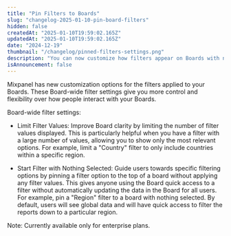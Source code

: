 ```yaml
---
title: "Pin Filters to Boards"
slug: "changelog-2025-01-10-pin-board-filters"
hidden: false
createdAt: "2025-01-10T19:59:02.165Z"
updatedAt: "2025-01-10T19:59:02.165Z"
date: "2024-12-19"
thumbnail: "/changelog/pinned-filters-settings.png"
description: "You can now customize how filters appear on Boards with new settings. Pin a filter to a board for easy access or select the default filter values that should appear for all users."
isAnnouncement: false
---
```


<ChangelogPostHeader
  date="2024-12-19"
  image="/changelog/pinned-filters-settings.png"
  title="Pin Filters to Boards"
/>

Mixpanel has new customization options for the filters applied to your Boards. These Board-wide filter settings give you more control and flexibility over how people interact with your Boards.

Board-wide filter settings:

- Limit Filter Values: Improve Board clarity by limiting the number of filter values displayed. This is particularly helpful when you have a filter with a large number of values, allowing you to show only the most relevant options. For example, limit a "Country" filter to only include countries within a specific region.

- Start Filter with Nothing Selected: Guide users towards specific filtering options by pinning a filter option to the top of a board without applying any filter values. This gives anyone using the Board quick access to a filter without automatically updating the data in the Board for all users. For example, pin a "Region" filter to a board with nothing selected. By default, users will see global data and will have quick access to filter the reports down to a particular region.

Note: Currently available only for enterprise plans.
